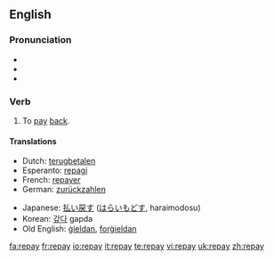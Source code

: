 ==English==

=== Pronunciation ===
*{{IPA|/ɻi'peɪ/}}
*{{audio|en-us-repay.ogg|Audio (US)}}
*{{rhymes|eɪ}}

=== Verb ===
{{en-verb|repays|repaying|repaid|repaid}}

# To [[pay]] [[back]].

==== Translations ====
{{trans-top|to pay back}}
*Dutch: [[terugbetalen]]
*Esperanto: [[repagi]]
*French: [[repayer]]
*German: [[zurückzahlen]]
{{trans-mid}}
*Japanese: [[払い戻す]] ([[はらいもどす]], haraimodosu)
*Korean: [[갚다]] gapda
*Old English: [[gieldan|ġieldan]], [[forgieldan|forġieldan]]
{{trans-bottom}}

[[fa:repay]]
[[fr:repay]]
[[io:repay]]
[[it:repay]]
[[te:repay]]
[[vi:repay]]
[[uk:repay]]
[[zh:repay]]
